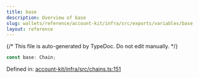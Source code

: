 ```yaml
---
title: base
description: Overview of base
slug: wallets/reference/account-kit/infra/src/exports/variables/base
layout: reference
---
```


{/* This file is auto-generated by TypeDoc. Do not edit manually. */}

```ts
const base: Chain;
```

Defined in: [account-kit/infra/src/chains.ts:151](https://github.com/alchemyplatform/aa-sdk/blob/9f926c402d1661309abbf8eae8431e52e8c5e53f/account-kit/infra/src/chains.ts#L151)

